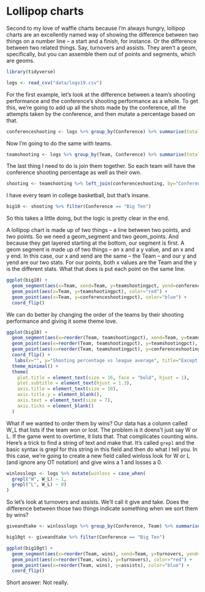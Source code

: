 # Lollipop charts

Second to my love of waffle charts because I'm always hungry, lollipop charts are an excellently named way of showing the difference between two things on a number line -- a start and a finish, for instance. Or the difference between two related things. Say, turnovers and assists. They aren't a geom, specifically, but you can assemble them out of points and segments, which are geoms. 

```r
library(tidyverse)
```

```r
logs <- read_csv("data/logs19.csv")
```

For the first example, let's look at the difference between a team's shooting performance and the conference's shooting performance as a whole. To get this, we're going to add up all the shots made by the conference, all the attempts taken by the conference, and then mutate a percentage based on that. 

```r
conferenceshooting <- logs %>% group_by(Conference) %>% summarise(totalshots = sum(TeamFG), totalattempts = sum(TeamFGA)) %>% mutate(conferenceshootingpct = totalshots/totalattempts)
```

Now I'm going to do the same with teams. 

```r
teamshooting <- logs %>% group_by(Team, Conference) %>% summarise(totalshots = sum(TeamFG), totalattempts = sum(TeamFGA)) %>% mutate(teamshootingpct = totalshots/totalattempts)
```

The last thing I need to do is join them together. So each team will have the conference shooting percentage as well as their own. 

```r
shooting <- teamshooting %>% left_join(conferenceshooting, by="Conference")
```

I have every team in college basketball, but that's insane. 

```r
big10 <- shooting %>% filter(Conference == "Big Ten")
```

So this takes a little doing, but the logic is pretty clear in the end. 

A lollipop chart is made up of two things -- a line between two points, and two points. So we need a geom_segment and two geom_points. And because they get layered starting at the bottom, our segment is first. A geom segment is made up of two things -- an x and a y value, and an x and y end. In this case, our x and xend are the same -- the Team -- and our y and yend are our two stats. For our points, both x values are the Team and the y is the different stats. What that does is put each point on the same line. 

```r
ggplot(big10) +
  geom_segment(aes(x=Team, xend=Team, y=teamshootingpct, yend=conferenceshootingpct), color="grey") + 
  geom_point(aes(x=Team, y=teamshootingpct), color="red") + 
  geom_point(aes(x=Team, y=conferenceshootingpct), color="blue") +
  coord_flip()
```

We can do better by changing the order of the teams by their shooting performance and giving it some theme love. 

```r
ggplot(big10) +
  geom_segment(aes(x=reorder(Team, teamshootingpct), xend=Team, y=teamshootingpct, yend=conferenceshootingpct), color="grey") + 
  geom_point(aes(x=reorder(Team, teamshootingpct), y=teamshootingpct), color="red") + 
  geom_point(aes(x=reorder(Team, teamshootingpct), y=conferenceshootingpct), color="blue") +
  coord_flip() +
   labs(x="", y="Shooting percentage vs league average", title="Except Purdue, shooting predicted Big Ten success", subtitle="The Boilermakers were average shooters, went deep in the NCAA tournament", caption="Source: sports-reference.com | By Matt Waite") +
  theme_minimal() + 
  theme(
    plot.title = element_text(size = 16, face = "bold", hjust = 1),
    plot.subtitle = element_text(hjust = 1.3),
    axis.title = element_text(size = 10),
    axis.title.y = element_blank(),
    axis.text = element_text(size = 7),
    axis.ticks = element_blank()
  )
```

What if we wanted to order them by wins? Our data has a column called W_L that lists if the team won or lost. The problem is it doens't just say W or L. If the game went to overtime, it lists that. That complicates counting wins. Here's a trick to find a string of text and make that. It's called `grepl` and the basic syntax is grepl for this string in this field and then do what I tell you. In this case, we're going to create a new field called winloss look for W or L (and ignore any OT notation) and give wins a 1 and losses a 0.


```r
winlosslogs <- logs %>% mutate(winloss = case_when(
  grepl("W", W_L) ~ 1, 
  grepl("L", W_L) ~ 0)
)
```

So let's look at turnovers and assists. We'll call it give and take. Does the difference between those two things indicate something when we sort them by wins?

```r
giveandtake <- winlosslogs %>% group_by(Conference, Team) %>% summarise(turnovers = sum(TeamTurnovers), assists = sum(TeamAssists), wins=sum(winloss)) 
```

```r
big10gt <- giveandtake %>% filter(Conference == "Big Ten")
```


```r
ggplot(big10gt) +
  geom_segment(aes(x=reorder(Team, wins), xend=Team, y=turnovers, yend=assists), color="grey") + 
  geom_point(aes(x=reorder(Team, wins), y=turnovers), color="red") + 
  geom_point(aes(x=reorder(Team, wins), y=assists), color="blue") +
  coord_flip()
```

Short answer: Not really.



